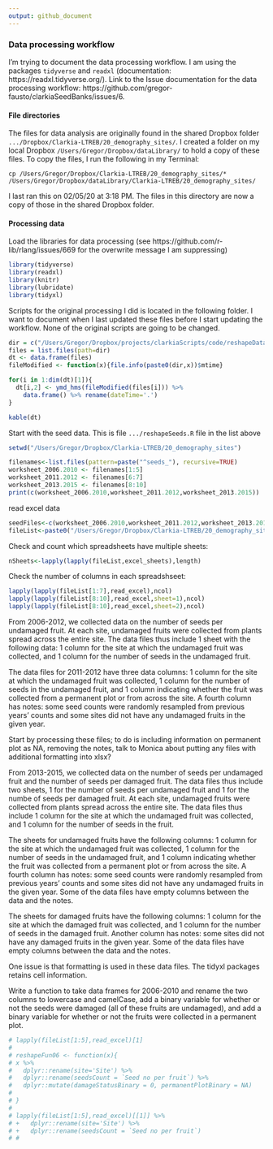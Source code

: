 ```yaml
---
output: github_document
---
```


### Data processing workflow

I'm trying to document the data processing workflow. I am using the packages `tidyverse` and `readxl` (documentation: https://readxl.tidyverse.org/). Link to the Issue documentation for the data processing workflow: https://github.com/gregor-fausto/clarkiaSeedBanks/issues/6. 

#### File directories

The files for data analysis are originally found in the shared Dropbox folder `.../Dropbox/Clarkia-LTREB/20_demography_sites/`. I created a folder on my local Dropbox `/Users/Gregor/Dropbox/dataLibrary/` to hold a copy of these files. To copy the files, I run the following in my Terminal:

`cp /Users/Gregor/Dropbox/Clarkia-LTREB/20_demography_sites/* /Users/Gregor/Dropbox/dataLibrary/Clarkia-LTREB/20_demography_sites/`

I last ran this on 02/05/20 at 3:18 PM. The files in this directory are now a copy of those in the shared Dropbox folder.

#### Processing data

Load the libraries for data processing (see https://github.com/r-lib/rlang/issues/669 for the overwrite message I am suppressing)

```r
library(tidyverse)
library(readxl)
library(knitr)
library(lubridate)
library(tidyxl)
```

Scripts for the original processing I did is located in the following folder. I want to document when I last updated these files before I start updating the workflow. None of the original scripts are going to be changed. 

```r
dir = c("/Users/Gregor/Dropbox/projects/clarkiaScripts/code/reshapeDataScripts/")
files = list.files(path=dir)
dt <- data.frame(files)
fileModified <- function(x){file.info(paste0(dir,x))$mtime}

for(i in 1:dim(dt)[1]){
  dt[i,2] <- ymd_hms(fileModified(files[i])) %>%
    data.frame() %>% rename(dateTime='.') 
}

kable(dt)
```

Start with the seed data. This is file `.../reshapeSeeds.R` file in the list above

```r
setwd("/Users/Gregor/Dropbox/Clarkia-LTREB/20_demography_sites")

filenames<-list.files(pattern=paste("^seeds_"), recursive=TRUE)
worksheet_2006.2010 <- filenames[1:5]
worksheet_2011.2012 <- filenames[6:7]
worksheet_2013.2015 <- filenames[8:10]
print(c(worksheet_2006.2010,worksheet_2011.2012,worksheet_2013.2015))
```

read excel data

```r
seedFiles<-c(worksheet_2006.2010,worksheet_2011.2012,worksheet_2013.2015)
fileList<-paste0("/Users/Gregor/Dropbox/Clarkia-LTREB/20_demography_sites/",seedFiles)
```
Check and count which spreadsheets have multiple sheets:

```r
nSheets<-lapply(lapply(fileList,excel_sheets),length)
```

Check the number of columns in each spreadshseet:

```r
lapply(lapply(fileList[1:7],read_excel),ncol)
lapply(lapply(fileList[8:10],read_excel,sheet=1),ncol)
lapply(lapply(fileList[8:10],read_excel,sheet=2),ncol)
````
From 2006-2012, we collected data on the number of seeds per undamaged fruit. At each site, undamaged fruits were collected from plants spread across the entire site. The data files thus include 1 sheet with the following data: 1 column for the site at which the undamaged fruit was collected, and 1 column for the number of seeds in the undamaged fruit.

The data files for 2011-2012 have three data columns: 1 column for the site at which the undamaged fruit was collected, 1 column for the number of seeds in the undamaged fruit, and 1 column indicating whether the fruit was collected from a permanent plot or from across the site. A fourth column has notes: some seed counts were randomly resampled from previous years' counts and some sites did not have any undamaged fruits in the given year. 

Start by processing these files; to do is including information on permanent plot as NA, removing the notes, talk to Monica about putting any files with additional formatting into xlsx?

From 2013-2015, we collected data on the number of seeds per undamaged fruit and the number of seeds per damaged fruit. The data files thus include two sheets, 1 for the number of seeds per undamaged fruit and 1 for the numbe of seeds per damaged fruit. At each site, undamaged fruits were collected from plants spread across the entire site. The data files thus include 1 column for the site at which the undamaged fruit was collected, and 1 column for the number of seeds in the fruit. 

The sheets for undamaged fruits have the following columns: 1 column for the site at which the undamaged fruit was collected, 1 column for the number of seeds in the undamaged fruit, and 1 column indicating whether the fruit was collected from a permanent plot or from across the site. A fourth column has notes: some seed counts were randomly resampled from previous years' counts and some sites did not have any undamaged fruits in the given year. Some of the data files have empty columns between the data and the notes.

The sheets for damaged fruits have the following columns: 1 column for the site at which the damaged fruit was collected, and 1 column for the number of seeds in the damaged fruit. Another column has notes: some sites did not have any damaged fruits in the given year. Some of the data files have empty columns between the data and the notes.

One issue is that formatting is used in these data files. The tidyxl packages retains cell information.

Write a function to take data frames for 2006-2010 and rename the two columns to lowercase and camelCase, add a binary variable for whether or not the seeds were damaged (all of these fruits are undamaged), and add a binary variable for whether or not the fruits were collected in a permanent plot.

```r
# lapply(fileList[1:5],read_excel)[1]
# 
# reshapeFun06 <- function(x){
# x %>%
#   dplyr::rename(site='Site') %>%
#   dplyr::rename(seedsCount = `Seed no per fruit`) %>%
#   dplyr::mutate(damageStatusBinary = 0, permanentPlotBinary = NA)
# 
# }
# 
# lapply(fileList[1:5],read_excel)[[1]] %>%
# +   dplyr::rename(site='Site') %>%
# +   dplyr::rename(seedsCount = `Seed no per fruit`)
# #
```

